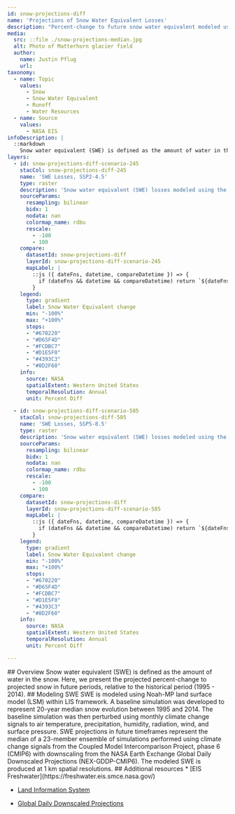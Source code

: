 ```yaml
---
id: snow-projections-diff
name: 'Projections of Snow Water Equivalent Losses'
description: "Percent-change to future snow water equivalent modeled using the Land Information System framework and CMIP6 projections"
media:
  src: ::file ./snow-projections-median.jpg
  alt: Photo of Matterhorn glacier field
  author:
    name: Justin Pflug
    url: 
taxonomy:
  - name: Topic
    values:
      - Snow
      - Snow Water Equivalent
      - Runoff
      - Water Resources
  - name: Source
    values:
      - NASA EIS
infoDescription: |
  ::markdown
    Snow water equivalent (SWE) is defined as the amount of water in the snow. Here, we present the projected percent-change to projected snow in future periods, relative to the historical period (1995 - 2014). 
layers:
  - id: snow-projections-diff-scenario-245
    stacCol: snow-projections-diff-245
    name: 'SWE Losses, SSP2-4.5'
    type: raster
    description: 'Snow water equivalent (SWE) losses modeled using the Land Information System framework and CMIP6 SSP2-4.5 scenario projections'
    sourceParams:
      resampling: bilinear
      bidx: 1
      nodata: nan
      colormap_name: rdbu
      rescale:
        - -100
        - 100
    compare:
      datasetId: snow-projections-diff
      layerId: snow-projections-diff-scenario-245
      mapLabel: |
        ::js ({ dateFns, datetime, compareDatetime }) => {
          if (dateFns && datetime && compareDatetime) return `${dateFns.format(datetime, 'DD LLL yyyy')}`;        
        }
    legend:
      type: gradient
      label: Snow Water Equivalent change
      min: "-100%"
      max: "+100%"
      stops:
      - "#670220"
      - "#D65F4D"
      - "#FCDBC7"
      - "#D1E5F0"
      - "#4393C3"
      - "#0D2F60"
    info:
      source: NASA
      spatialExtent: Western United States
      temporalResolution: Annual 
      unit: Percent Diff

  - id: snow-projections-diff-scenario-585
    stacCol: snow-projections-diff-585
    name: 'SWE Losses, SSP5-8.5'
    type: raster
    description: 'Snow water equivalent (SWE) losses modeled using the Land Information System framework and CMIP SSP5-8.5 scenario projections'
    sourceParams:
      resampling: bilinear
      bidx: 1
      nodata: nan
      colormap_name: rdbu
      rescale:
        - -100
        - 100
    compare:
      datasetId: snow-projections-diff
      layerId: snow-projections-diff-scenario-585
      mapLabel: |
        ::js ({ dateFns, datetime, compareDatetime }) => {
          if (dateFns && datetime && compareDatetime) return `${dateFns.format(datetime, 'DD LLL yyyy')}`;        
        }
    legend:
      type: gradient
      label: Snow Water Equivalent change
      min: "-100%"
      max: "+100%"
      stops:
      - "#670220"
      - "#D65F4D"
      - "#FCDBC7"
      - "#D1E5F0"
      - "#4393C3"
      - "#0D2F60"
    info:
      source: NASA
      spatialExtent: Western United States
      temporalResolution: Annual 
      unit: Percent Diff

---
```

<Block>
<Prose>
## Overview
Snow water equivalent (SWE) is defined as the amount of water in the snow. Here, we present the projected percent-change to projected snow in future periods, relative to the historical period (1995 - 2014). 
</Prose>

</Block>


<Block>
<Prose>
## Modeling SWE
SWE is modeled using Noah-MP land surface model (LSM) within LIS framework. A baseline simulation was developed to represent 20-year median snow evolution between 1995 and 2014. The baseline simulation was then perturbed using monthly climate change signals to air temperature, precipitation, humidity, radiation, wind, and surface pressure. SWE projections in future timeframes represent the median of a 23-member ensemble of simulations performed using climate change signals from the Coupled Model Intercomparison Project, phase 6 (CMIP6) with downscaling from the NASA Earth Exchange Global Daily Downscaled Projections (NEX-GDDP-CMIP6). The modeled SWE is produced at 1 km spatial resolutions. 
</Prose>
</Block>

<Block>
<Prose>
## Additional resources
* [EIS Freshwater](https://freshwater.eis.smce.nasa.gov/)

* [Land Information System](https://lis.gsfc.nasa.gov/)

* [Global Daily Downscaled Projections](https://www.nasa.gov/nex/gddp)
</Prose>
</Block>
